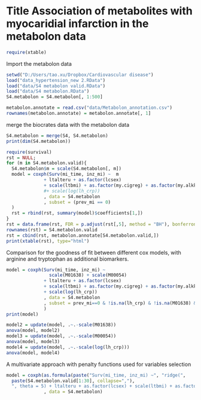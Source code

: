 Title Association of metabolites with myocaridial infarction in the metabolon data 
========================================================
<link href="custom.css" rel="stylesheet">


```r
require(xtable)
```
Import the metabolon data
```r
setwd("D:/Users/tao.xu/Dropbox/Cardiovascular disease")
load("data_hypertension_new 2.RData")
load("data/S4 metabolon valid.RData")
load("data/S4 metabolon.RData")
S4.metabolon = S4.metabolon[, 1:500]

metabolon.annotate = read.csv("data/Metabolon_annotation.csv")
rownames(metabolon.annotate) = metabolon.annotate[, 1]
```

merge the biocrates data with the metabolon data
```r
S4.metabolon = merge(S4, S4.metabolon)
print(dim(S4.metabolon))
```

```r
require(survival)
rst = NULL;
for (m in S4.metabolon.valid){
  S4.metabolon$m = scale(S4.metabolon[, m])
  model = coxph(Surv(mi_time, inz_mi) ~  m 
              + ltalteru + as.factor(lcsex)
              + scale(ltbmi) + as.factor(my.cigreg) + as.factor(my.alkkon) + as.factor(my.diab) + scale(ltsysmm) + scale(ll_chola) + scale(ll_hdla)
              #+ scale(log(lh_crp))
              , data = S4.metabolon
              , subset = (prev_mi == 0)
  )
  rst = rbind(rst, summary(model)$coefficients[1,])
}
rst = data.frame(rst, FDR = p.adjust(rst[,5], method = "BH"), bonferroni = p.adjust(rst[,5], method = "bonferroni"))
rownames(rst) = S4.metabolon.valid
rst = cbind(rst, metabolon.annotate[S4.metabolon.valid,])
print(xtable(rst), type="html")
```

Comparison for the goodness of fit between different cox models, with arginine and tryptophan as additional biomarkers.
```r
model = coxph(Surv(mi_time, inz_mi) ~ 
                scale(M01638) + scale(M00054) 
              + ltalteru + as.factor(lcsex)
              + scale(ltbmi) + as.factor(my.cigreg) + as.factor(my.alkkon) + as.factor(my.diab) + scale(ltsysmm) + scale(ll_chola) + scale(ll_hdla)
              + scale(log(lh_crp))
              , data = S4.metabolon
              , subset = prev_mi==0 & !is.na(lh_crp) & !is.na(M01638) & !is.na(M00054)
              )
print(model)

model2 = update(model, .~.-scale(M01638))
anova(model, model2)
model3 = update(model, .~.-scale(M00054))
anova(model, model3)
model4 = update(model, .~.-scale(log(lh_crp)))
anova(model, model4)
```

A multivariate approach with penalty functions used for variables selection
```r
model = coxph(as.formula(paste("Surv(mi_time, inz_mi) ~", "ridge(", 
  paste(S4.metabolon.valid[1:30], collapse=","), 
  ", theta = 5) + ltalteru + as.factor(lcsex) + scale(ltbmi) + as.factor(my.cigreg) + as.factor(my.alkkon) + as.factor(my.diab) + scale(ltsysmm)+ scale(ll_chola) + scale(ll_hdla) + scale(log(lh_crp))"))
              , data = S4.metabolon)
```



